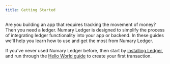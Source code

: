 ```yaml
---
title: Getting Started
---
```


Are you building an app that requires tracking the movement of money? Then you need a ledger. Numary Ledger is designed to simplify the process of integrating ledger functionality into your app or backend. In these guides we'll help you learn how to use and get the most from Numary Ledger.

<!-- a happy graphic here! -->

If you've never used Numary Ledger before, then start by [installing Ledger](installation), and run through the [Hello World guide](hello-world) to create your first transaction.

<!-- Once you've created your first transaction, follow it up with our tutorials: -->